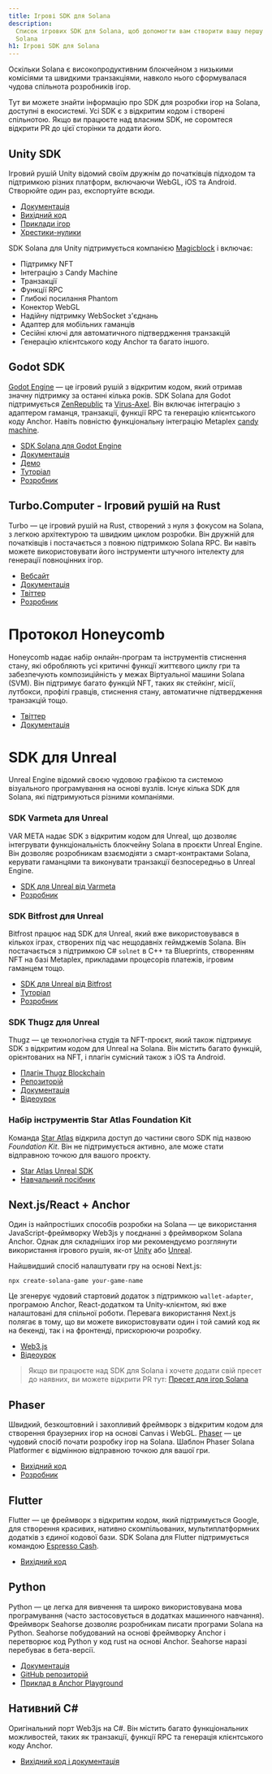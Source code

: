 ```yaml
---
title: Ігрові SDK для Solana
description:
  Список ігрових SDK для Solana, щоб допомогти вам створити вашу першу гру на
  Solana
h1: Ігрові SDK для Solana
---
```


Оскільки Solana є високопродуктивним блокчейном з низькими комісіями та швидкими
транзакціями, навколо нього сформувалася чудова спільнота розробників ігор.

Тут ви можете знайти інформацію про SDK для розробки ігор на Solana, доступні в
екосистемі. Усі SDK є з відкритим кодом і створені спільнотою. Якщо ви працюєте
над власним SDK, не соромтеся відкрити PR до цієї сторінки та додати його.

## Unity SDK

Ігровий рушій Unity відомий своїм дружнім до початківців підходом та підтримкою
різних платформ, включаючи WebGL, iOS та Android. Створюйте один раз,
експортуйте всюди.

- [Документація](https://docs.magicblock.gg/introduction)
- [Вихідний код](https://github.com/magicblock-labs/Solana.Unity-SDK)
- [Приклади ігор](https://github.com/solana-developers/solana-game-examples)
- [Хрестики-нулики](https://blog.magicblock.gg/bolt-tic-tac-toe/)

SDK Solana для Unity підтримується компанією
[Magicblock](https://www.magicblock.gg/) і включає:

- Підтримку NFT
- Інтеграцію з Candy Machine
- Транзакції
- Функції RPC
- Глибокі посилання Phantom
- Конектор WebGL
- Надійну підтримку WebSocket з'єднань
- Адаптер для мобільних гаманців
- Сесійні ключі для автоматичного підтвердження транзакцій
- Генерацію клієнтського коду Anchor та багато іншого.

## Godot SDK

[Godot Engine](https://godotengine.org/) — це ігровий рушій з відкритим кодом,
який отримав значну підтримку за останні кілька років. SDK Solana для Godot
підтримується [ZenRepublic](https://twitter.com/ZenRepublicNDM) та
[Virus-Axel](https://twitter.com/AxelBenjam). Він включає інтеграцію з адаптером
гаманця, транзакції, функції RPC та генерацію клієнтського коду Anchor. Навіть
повністю функціональну інтеграцію Metaplex
[candy machine](https://zenwiki.gitbook.io/solana-godot-sdk-docs/guides/setup-candy-machine).

- [SDK Solana для Godot Engine](https://github.com/Virus-Axel/godot-solana-sdk)
- [Документація](https://zenwiki.gitbook.io/solana-godot-sdk-docs)
- [Демо](https://github.com/ZenRepublic/GodotSolanaSDKDemoPackage)
- [Туторіал](https://www.youtube.com/watch?v=tszFPInYmXQ)
- [Розробник](https://twitter.com/ZenRepublicNDM)

## Turbo.Computer - Ігровий рушій на Rust

Turbo — це ігровий рушій на Rust, створений з нуля з фокусом на Solana, з легкою
архітектурою та швидким циклом розробки. Він дружній для початківців і
постачається з повною підтримкою Solana RPC. Ви навіть можете використовувати
його інструменти штучного інтелекту для генерації повноцінних ігор.

- [Вебсайт](https://turbo.computer/)
- [Документація](https://docs.turbo.computer/)
- [Твіттер](https://twitter.com/makegamesfast)
- [Розробник](https://twitter.com/jozanza)

# Протокол Honeycomb

Honeycomb надає набір онлайн-програм та інструментів стиснення стану, які
обробляють усі критичні функції життєвого циклу гри та забезпечують
композиційність у межах Віртуальної машини Solana (SVM). Він підтримує багато
функцій NFT, таких як стейкінг, місії, лутбокси, профілі гравців, стиснення
стану, автоматичне підтвердження транзакцій тощо.

- [Твіттер](https://twitter.com/honeycomb_prtcl)
- [Документація](https://docs.honeycombprotocol.com/)

# SDK для Unreal

Unreal Engine відомий своєю чудовою графікою та системою візуального
програмування на основі вузлів. Існує кілька SDK для Solana, які підтримуються
різними компаніями.

### SDK Varmeta для Unreal

VAR META надає SDK з відкритим кодом для Unreal, що дозволяє інтегрувати
функціональність блокчейну Solana в проєкти Unreal Engine. Він дозволяє
розробникам взаємодіяти з смарт-контрактами Solana, керувати гаманцями та
виконувати транзакції безпосередньо в Unreal Engine.

- [SDK для Unreal від Varmeta](https://github.com/VAR-META-Tech/UnrealSolanaSDK)
- [Розробник](https://www.var-meta.com/)

### SDK Bitfrost для Unreal

Bitfrost працює над SDK для Unreal, який вже використовувався в кількох іграх,
створених під час нещодавніх геймджемів Solana. Він постачається з підтримкою C#
`solnet` в C++ та Blueprints, створенням NFT на базі Metaplex, прикладами
процесорів платежів, ігровим гаманцем тощо.

- [SDK для Unreal від Bitfrost](https://github.com/Bifrost-Technologies/Solana-Unreal-SDK)
- [Туторіал](https://www.youtube.com/watch?v=S8fm8mFeUkk)
- [Розробник](https://twitter.com/BifrostTitan)

### SDK Thugz для Unreal

Thugz — це технологічна студія та NFT-проєкт, який також підтримує SDK з
відкритим кодом для Unreal на Solana. Він містить багато функцій, орієнтованих
на NFT, і плагін сумісний також з iOS та Android.

- [Плагін Thugz Blockchain](https://www.fab.com/listings/a7e220ba-93e5-4a3b-99e7-17b13da76f05)
- [Репозиторій](https://github.com/ThugzLabs/Thugz-BC-Plugin-Packaged-for-UE5.4)
- [Документація](https://thugzblockchainplugin-docs.vercel.app/)
- [Відеоурок](https://www.youtube.com/watch?v=dS7sTZd_E9U&ab_channel=ThugzNFT)

### Набір інструментів Star Atlas Foundation Kit

Команда [Star Atlas](https://staratlas.com/) відкрила доступ до частини свого
SDK під назвою _Foundation Kit_. Він не підтримується активно, але може стати
відправною точкою для вашого проєкту.

- [Star Atlas Unreal SDK](https://github.com/staratlasmeta/FoundationKit)
- [Навчальний посібник](https://www.youtube.com/watch?v=S8fm8mFeUkk)

## Next.js/React + Anchor

Один із найпростіших способів розробки на Solana — це використання
JavaScript-фреймворку Web3js у поєднанні з фреймворком Solana Anchor. Однак для
складніших ігор ми рекомендуємо розглянути використання ігрового рушія, як-от
[Unity](#unity-sdk) або [Unreal](#unreal-sdks).

Найшвидший спосіб налаштувати гру на основі Next.js:

```shell
npx create-solana-game your-game-name
```

Це згенерує чудовий стартовий додаток з підтримкою `wallet-adapter`, програмою
Anchor, React-додатком та Unity-клієнтом, які вже налаштовані для спільної
роботи. Перевага використання Next.js полягає в тому, що ви можете
використовувати один і той самий код як на бекенді, так і на фронтенді,
прискорюючи розробку.

- [Web3.js](https://solana.com/docs/clients/javascript)
- [Відеоурок](https://www.youtube.com/watch?v=fnhivg_pemI&t=1s&ab_channel=Solana)

> Якщо ви працюєте над SDK для Solana і хочете додати свій пресет до наявних, ви
> можете відкрити PR тут:
> [Пресет для ігор Solana](https://github.com/solana-developers/solana-game-preset)

## Phaser

Швидкий, безкоштовний і захопливий фреймворк з відкритим кодом для створення
браузерних ігор на основі Canvas і WebGL. [Phaser](https://phaser.io/) — це
чудовий спосіб почати розробку ігор на Solana. Шаблон Phaser Solana Platformer є
відмінною відправною точкою для вашої гри.

- [Вихідний код](https://github.com/Bread-Heads-NFT/phaser-solana-platformer-template)
- [Розробник](https://twitter.com/blockiosaurus)

## Flutter

Flutter — це фреймворк з відкритим кодом, який підтримується Google, для
створення красивих, нативно скомпільованих, мультиплатформних додатків з єдиної
кодової бази. SDK Solana для Flutter підтримується командою
[Espresso Cash](https://www.espressocash.com/).

- [Вихідний код](https://github.com/espresso-cash/espresso-cash-public)

## Python

Python — це легка для вивчення та широко використовувана мова програмування
(часто застосовується в додатках машинного навчання). Фреймворк Seahorse
дозволяє розробникам писати програми Solana на Python. Seahorse побудований на
основі фреймворку Anchor і перетворює код Python у код rust на основі Anchor.
Seahorse наразі перебуває в бета-версії.

- [Документація](https://www.seahorse.dev/)
- [GitHub репозиторій](https://github.com/solana-developers/seahorse)
- [Приклад в Anchor Playground](https://beta.solpg.io/tutorials/hello-seahorse)

## Нативний C#

Оригінальний порт Web3js на C#. Він містить багато функціональних можливостей,
таких як транзакції, функції RPC та генерація клієнтського коду Anchor.

- [Вихідний код і документація](https://github.com/bmresearch/Solnet/blob/master/docs/articles/getting_started.md)
